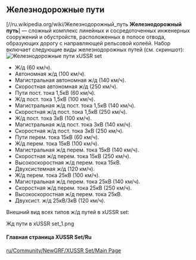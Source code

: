 == Железнодорожные пути ==
[//ru.wikipedia.org/wiki/Железнодорожный_путь '''Железнодорожный путь''']  — сложный комплекс линейных и сосредоточенных инженерных сооружений и обустройств, расположенных в полосе отвода, образующих дорогу с направляющей рельсовой колеёй.
Набор включает следующие виды железнодорожных путей (см. скриншот):
[[File:ru/Community/NewGRF/Железнодорожные пути 1.png|frame|right| Железнодорожные пути xUSSR set]]
* Ж/д (60 км/ч).
* Автономная ж/д (100 км/ч).
* Магистральная автономная ж/д (140 км/ч).
* Скоростная автономная ж/д (250 км/ч).
* Пути пост. тока 1,5кВ (60 км/ч).
* Ж/д пост. тока 1,5кВ (100 км/ч).
* Магистральная ж/д пост. тока 1,5кВ (140 км/ч).
* Скоростная ж/д пост. тока 1,5кВ (250 км/ч).
* Ж/д пост. тока 3кВ (100 км/ч).
* Магистральная ж/д пост. тока 3кВ (140 км/ч).
* Скоростная ж/д пост. тока 3кВ (250 км/ч).
* Пути перем. тока 15кВ (60 км/ч).
* Ж/д перем. тока 15кВ (100 км/ч).
* Магистральная ж/д перем. тока 15кВ (140 км/ч).
* Скоростная ж/д перем. тока 15кВ (250 км/ч).
* Высокоскоростная ж/д перем. тока 15кВ.
* Двухсистемная ж/д (120 км/ч).
* Ж/д перем. тока 25кВ (100 км/ч).
* Магистральная ж/д перем. тока 25кВ (140 км/ч).
* Скоростная ж/д перем. тока 25кВ (250 км/ч).
* Высокоскоростная ж/д перем. тока 25кВ.
* Двухсист. ж/д 25кВ/3кВ (120 км/ч).
Внешний вид всех типов ж/д путей в xUSSR set:
<gallery>
Жд пути в xUSSR set_1.png
</gallery>

====Главная страница XUSSR Set/Ru====
[[ru/Community/NewGRF/XUSSR Set/Main Page]]